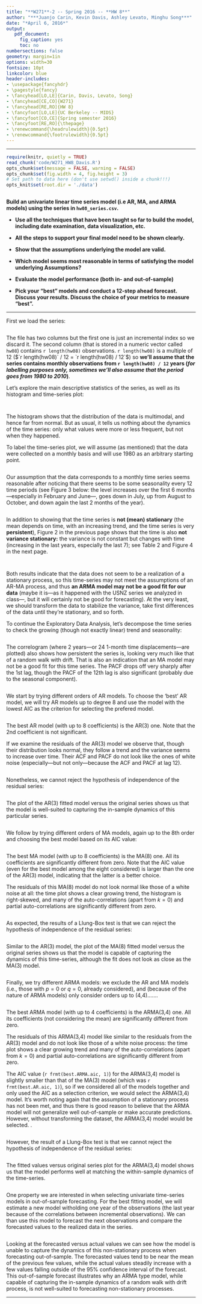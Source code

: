 ---
title: "**W271**-2 -- Spring 2016 -- **HW 8**"
author: "***Juanjo Carin, Kevin Davis, Ashley Levato, Minghu Song***"
date: "*April 6, 2016*"
output:
   pdf_document:
     fig_caption: yes
     toc: no
numbersections: false
geometry: margin=1in
options: width=30
fontsize: 10pt
linkcolor: blue
header-includes:
- \usepackage{fancyhdr}
- \pagestyle{fancy}
- \fancyhead[LO,LE]{Carin, Davis, Levato, Song}
- \fancyhead[CE,CO]{W271}
- \fancyhead[RE,RO]{HW 8}
- \fancyfoot[LO,LE]{UC Berkeley -- MIDS}
- \fancyfoot[CO,CE]{Spring semester 2016}
- \fancyfoot[RE,RO]{\thepage}
- \renewcommand{\headrulewidth}{0.5pt}
- \renewcommand{\footrulewidth}{0.5pt}
---

**********

<!--# Exercises-->

```{r, echo = FALSE, warning = FALSE}
require(knitr, quietly = TRUE)
read_chunk('code/W271_HW8_Davis.R')
opts_chunk$set(message = FALSE, warning = FALSE)
opts_chunk$set(fig.width = 4, fig.height = 3)
# Set path to data here (don't use setwd() inside a chunk!!!)
opts_knit$set(root.dir = './data')
```

```{r Libraries-Functions-Constants, echo = FALSE}
```

<!--## Exercise 1-->

**Build an univariate linear time series model (i.e AR, MA, and ARMA models) using the series in `hw08_series.csv`.**

+ **Use all the techniques that have been taught so far to build the model, including date examination, data visualization, etc.**

+ **All the steps to support your final model need to be shown clearly.**

+ **Show that the assumptions underlying the model are valid.**

+ **Which model seems most reasonable in terms of satisfying the model underlying Assumptions?**

+ **Evaluate the model performance (both in- and out-of-sample)**

+ **Pick your "best" models and conduct a 12-step ahead forecast. Discuss your results. Discuss the choice of your metrics to measure "best".**

**********

\pagebreak

First we load the series:

```{r ex1-load, echo = -c(1:2)}
```

The file has two columns but the first one is just an incremental index so we discard it. The second column (that is stored in a numeric vector called `hw08`) contains `r length(hw08)` observations. `r length(hw08)` is a multiple of 12 ($`r length(hw08)` / 12 = `r length(hw08) / 12`$) so **we'll assume that the series contains monthly observations from `r length(hw08) / 12` years (*for labelling purposes only, sometimes we'll also assume that the period goes from 1980 to 2010*)**.

Let's explore the main descriptive statistics of the series, as well as its histogram and time-series plot:

```{r ex1-desc_stats}
```

```{r ex1-hist, echo = FALSE, fig.width = 5, fig.height = 3.75, fig.cap = "Histogram of the data."}
```

\pagebreak

The histogram shows that the distribution of the data is multimodal, and hence far from normal. But as usual, it tells us nothing about the dynamics of the time series: only what values were more or less frequent, but not when they happened.

To label the time-series plot, we will assume (as mentioned) that the data were collected on a monthly basis and will use 1980 as an arbitrary starting point.

```{r ex1-time_plot, echo = 1, fig.width = 5, fig.height = 3.75, fig.cap = "Time-series plot (assuming monthly data, from 1980 until 2010)."}
```

\pagebreak

Our assumption that the data corresponds to a monthly time series seems reasonable after noticing that there seems to be some seasonality every 12 time periods (see Figure 3 below: the level increases over the first 6 months---especially in February and June---, goes down in July, up from August to October, and down again the last 2 months of the year).


```{r ex1-time_plot_zoom, echo = FALSE, fig.height = 2.33, fig.cap = "Time-series plot of (the last 72 observations---6 years?---of) the data."}
```

\pagebreak

In addition to showing that the time series is **not (mean) stationary** (the mean depends on time, with an increasing trend, and the time series is very **persistent**), Figure 2 in the previous page shows that the time is also **not variance stationary:** the variance is not constant but changes with time (increasing in the last years, especially the last 7); see Table 2 and Figure 4 in the next page.

```{r ex1-boxplot, echo = FALSE,  fig.width = 5.33, fig.height = 4, fig.cap = "Boxplot of the series, per year (every 12 observations)."}
```

```{r ex1-var_table, echo = FALSE}
```

Both results indicate that the data does not seem to be a realization of a stationary process, so this time-series may not meet the assumptions of an AR-MA process, and thus **an ARMA model may not be a good fit for our data** (maybe it is---as it happened with the USNZ series we analyzed in class---, but it will certainly not be good for forecasting). At the very least, we should transform the data to stabilize the variance, take first differences of the data until they're stationary, and so forth.


\pagebreak

To continue the Exploratory Data Analysis, let's decompose the time series to check the growing (though not exactly linear) trend and seasonality:

```{r ex1-decompose, echo = FALSE,  fig.width = 6, fig.height = 5.6, fig.cap = "(Additive) decomposition of the time series."}
```

\pagebreak

The correlogram (where 2 years---or 24 1-month time displacements---are plotted) also shows how persistent the series is, looking very much like that of a random walk with drift. That is also an indication that an MA model may not be a good fit for this time series. The PACF drops off very sharply after the 1st lag, though the PACF of the 12th lag is also significant (probably due to the seasonal component).

```{r ex1-acf_pacf, echo = FALSE, fig.width=6, fig.height=4.5, fig.cap = "Autocorrelation and partial autocorrelation graphs"}
```

We start by trying different orders of AR models. To choose the 'best' AR model, we will try AR models up to degree 8 and use the model with the lowest AIC as the criterion for selecting the prefered model.

```{r ex1-AR_models, echo = c(1:6)}
```

The best AR model (with up to 8 coefficients) is the AR(3) one. Note that the 2nd coefficient is not significant.

If we examine the residuals of the AR(3) model we observe that, though their distribution looks normal, they follow a trend and the variance seems to increase over time. Their ACF and PACF do not look like the ones of white noise (especially---but not only---because the ACF and PACF at lag 12).

\pagebreak

```{r ex1-AR_res_plots, echo = 1, fig.width=6, fig.height=4.5, fig.cap = "AR(3) model diagnostic based on the residuals"}
``` 

Nonetheless, we cannot reject the hypothesis of independence of the residual series:

```{r ex1-AR_boxtest}
```

\pagebreak

The plot of the AR(3) fitted model versus the original series shows us that the model is well-suited to capturing the in-sample dynamics of this particular series. 

```{r ex1-AR_in_sample_fit, echo = F, fig.width=6, fig.height=4.5, fig.cap = "In-Sample Fit of AR(3) Model and Original Series"}
```



We follow by trying different orders of MA models, again up to the 8th order and choosing the best model based on its AIC value:

```{r ex1-MA_models, echo = c(1:4)}
```

The best MA model (with up to 8 coefficients) is the MA(8) one. All its coefficients are significantly different from zero. Note that the AIC value (even for the best model among the eight considered) is larger than the one of the AR(3) model, indicating that the latter is a better choice.

The residuals of this MA(8) model do not look normal like those of a white noise at all: the time plot shows a clear growing trend, the histogram is right-skewed, and many of the auto-correlations (apart from $k=0$) and partial auto-correlations are significantly different from zero.

```{r ex1-MA_res_plots, echo = 1, fig.width=6, fig.height=4.5, fig.cap = "AR(3) model diagnostic based on the residuals"}
``` 

As expected, the results of a Llung-Box test is that we can reject the hypothesis of independence of the residual series:

```{r ex1-MA_boxtest}
```

Similar to the AR(3) model, the plot of the MA(8) fitted model versus the original series shows us that the model is capable of capturing the dynamics of this time-series, although the fit does not look as close as the MA(3) model. 

```{r ex1-MA_in_sample_fit, echo = F, fig.width=6, fig.height=4.5, fig.cap = "In-Sample Fit of MA(8) Model and Original Series"}
```

\pagebreak

Finally, we try different ARMA models: we exclude the AR and MA models (i.e., those with $p=0$ or $q=0$, already considered), and (because of the nature of ARMA models) only consider orders up to (4,4).......

```{r ex1-ARMA_models, echo = c(1:4)}
```

The best ARMA model (with up to 4 coefficients) is the ARMA(3,4) one. All its coefficients (not considering the mean) are significantly different from zero.

The residuals of this ARMA(3,4) model like similar to the residuals from the AR(3) model and do not look like those of a white noise process: the time plot shows a clear growing trend and many of the auto-correlations (apart from $k=0$) and partial auto-correlations are significantly different from zero.

The AIC value (`r frmt(best.ARMA.aic, 1)`) for the ARMA(3,4) model is slightly smaller than that of the MA(3) model (which was `r frmt(best.AR.aic, 1)`), so if we considered all of the models together and only used the AIC as a selection criterion, we would select the ARMA(3,4) model. It's worth noting again that the assumption of a stationary process has not been met, and thus there is good reason to believe that the ARMA model will not generalize well out-of-sample or make accurate predictions. However, without transforming the dataset, the ARMA(3,4) model would be selected. .

```{r ex1-ARMA_res_plots, echo = 1, fig.width=6, fig.height=4.5, fig.cap = "AR(3) model diagnostic based on the residuals"}
``` 

However, the result of a Llung-Box test is that we cannot reject the hypothesis of independence of the residual series:

```{r ex1-ARMA_boxtest}
```

The fitted values versus original series plot for the ARMA(3,4) model shows us that the model performs well at matching the within-sample dynamics of the time-series. 

```{r ex1-ARMA_in_sample_fit, echo = F, fig.width=6, fig.height=4.5, fig.cap = "In-Sample Fit of ARMA(3,4) Model and Original Series"}
```


One property we are interested in when selecting univariate time-series models in out-of-sample forecasting. For the best fitting model, we will estimate a new model witholding one year of the observations (the last year because of the correlations between incremental observations). We can than use this model to forecast the next observations and compare the forecasted values to the realized data in the series. 

```{r ex1-Forecast, echo = F, fig.width=6, fig.height=4.5, fig.cap = "12-Step Ahead Forecast and Original & Estimated Series for ARMA(3,4) Model"}
```

Looking at the forecasted versus actual values we can see how the model is unable to capture the dynamics of this non-stationary process when forecasting out-of-sample. The forecasted values tend to be near the mean of the previous few values, while the actual values steadily increase with a few values falling outside of the 95% confidence interval of the forecast. This out-of-sample forecast illustrates why an ARMA type model, while capable of capturing the in-sample dynamics of a random walk with drift process, is not well-suited to forecasting non-stationary processes. 

**********
